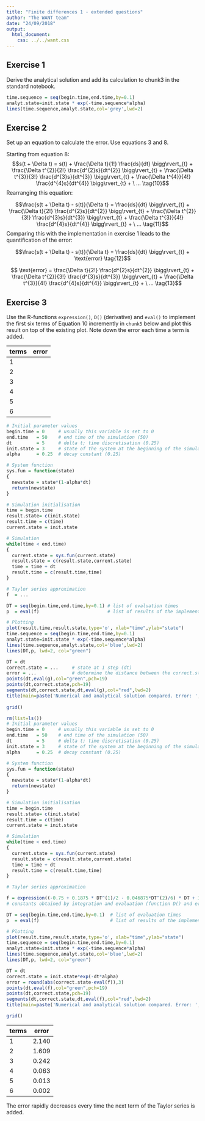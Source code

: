 ```yaml
---
title: "Finite differences 1 - extended questions"
author: "The WANT team"
date: "24/09/2018"
output:
  html_document:
    css: ../../want.css
---
```


## Exercise 1
<div class="exercise">
Derive the analytical solution and add its calculation to chunk3 in the standard notebook.
</div>

<div class="answer">
```r
time.sequence = seq(begin.time,end.time,by=0.1)
analyt.state=init.state * exp(-time.sequence*alpha)
lines(time.sequence,analyt.state,col='grey',lwd=2)
```
</div>

## Exercise 2
<div class="exercise">
Set up an equation to calculate the error. Use equations 3 and 8.
</div>

<div class = "answer">
Starting from equation 8:
$$s(t + \Delta t) = s(t) + \frac{\Delta t}{1!} \frac{ds}{dt} \bigg\rvert_{t} + \frac{\Delta t^{2}}{2!} \frac{d^{2}s}{dt^{2}} \bigg\rvert_{t} + \frac{\Delta t^{3}}{3!} \frac{d^{3}s}{dt^{3}} \bigg\rvert_{t} + \frac{\Delta t^{4}}{4!} \frac{d^{4}s}{dt^{4}} \bigg\rvert_{t} + \ ...     \tag{10}$$
Rearranging this equation:

$$\frac{s(t + \Delta t) - s(t)}{\Delta t} =  \frac{ds}{dt} \bigg\rvert_{t} + \frac{\Delta t}{2!} \frac{d^{2}s}{dt^{2}} \bigg\rvert_{t} + \frac{\Delta t^{2}}{3!} \frac{d^{3}s}{dt^{3}} \bigg\rvert_{t} + \frac{\Delta t^{3}}{4!} \frac{d^{4}s}{dt^{4}} \bigg\rvert_{t} + \ ... \tag{11}$$
Comparing this with the implementation in exercise 1 leads to the quantification of the error:

$$\frac{s(t + \Delta t) - s(t)}{\Delta t} =  \frac{ds}{dt} \bigg\rvert_{t} + \text{error}    \tag{12}$$

$$ \text{error} = \frac{\Delta t}{2!} \frac{d^{2}s}{dt^{2}} \bigg\rvert_{t} + \frac{\Delta t^{2}}{3!} \frac{d^{3}s}{dt^{3}} \bigg\rvert_{t} + \frac{\Delta t^{3}}{4!} \frac{d^{4}s}{dt^{4}} \bigg\rvert_{t} + \ ... \tag{13}$$
</div>

## Exercise 3
<div class="exercise">
Use the R-functions `expression()`, `D()` (derivative) and `eval()` to implement the first six terms of Equation 10 incremently in `chunk5` below and plot this result on top of the existing plot. Note down the error each time a term is added.

terms | error 
----- | ----- 
1 |
2 |  
3 |
4 |
5 | 
6 | 
</div>

<div class="student_answer">
```r
# Initial parameter values
begin.time = 0     # usually this variable is set to 0
end.time   = 50    # end time of the simulation (50)
dt         = 5     # delta t; time discretisation (0.25)
init.state = 3     # state of the system at the beginning of the simulation (3)
alpha      = 0.25  # decay constant (0.25)

# System function
sys.fun = function(state)
{
  newstate = state*(1-alpha*dt)
  return(newstate)
}

# Simulation initialisation
time = begin.time
result.state= c(init.state)
result.time = c(time)
current.state = init.state

# Simulation
while(time < end.time)
{
  current.state = sys.fun(current.state)
  result.state = c(result.state,current.state)
  time = time + dt
  result.time = c(result.time,time)
}

# Taylor series approximation
f  = ...                 

DT = seq(begin.time,end.time,by=0.1) # list of evaluation times
p  = eval(f)                         # list of results of the implemented funtion

# Plotting
plot(result.time,result.state,type='o', xlab="time",ylab="state")
time.sequence = seq(begin.time,end.time,by=0.1)
analyt.state=init.state * exp(-time.sequence*alpha)
lines(time.sequence,analyt.state,col='blue',lwd=2)
lines(DT,p, lwd=2, col="green")

DT = dt
correct.state = ...     # state at 1 step (dt)
error = ...             # determine the distance between the correct.state and the value calculated with the Taylor series 
points(dt,eval(g),col="green",pch=19)
points(dt,correct.state,pch=19)
segments(dt,correct.state,dt,eval(g),col="red",lwd=2)
title(main=paste('Numerical and analytical solution compared. Error: ',error))
      
grid()
```
</div>

<div class="answer">
```r
rm(list=ls())
# Initial parameter values
begin.time = 0     # usually this variable is set to 0
end.time   = 50    # end time of the simulation (50)
dt         = 5     # delta t; time discretisation (0.25)
init.state = 3     # state of the system at the beginning of the simulation (3)
alpha      = 0.25  # decay constant (0.25)

# System function
sys.fun = function(state)
{
  newstate = state*(1-alpha*dt)
  return(newstate)
}

# Simulation initialisation
time = begin.time
result.state= c(init.state)
result.time = c(time)
current.state = init.state

# Simulation
while(time < end.time)
{
  current.state = sys.fun(current.state)
  result.state = c(result.state,current.state)
  time = time + dt
  result.time = c(result.time,time)
}

# Taylor series approximation

f = expression((-0.75 + 0.1875 * DT^(1)/2 - 0.046875*DT^(2)/6) * DT + 3)   
# constants obtained by integration and evaluation (function D() and eval())

DT = seq(begin.time,end.time,by=0.1)  # list of evaluation times
p  = eval(f)                          # list of results of the implemented funtion

# Plotting
plot(result.time,result.state,type='o', xlab="time",ylab="state")
time.sequence = seq(begin.time,end.time,by=0.1)
analyt.state=init.state * exp(-time.sequence*alpha)
lines(time.sequence,analyt.state,col='blue',lwd=2)
lines(DT,p, lwd=2, col="green")

DT = dt
correct.state = init.state*exp(-dt*alpha)
error = round(abs(correct.state-eval(f)),3)
points(dt,eval(f),col="green",pch=19)
points(dt,correct.state,pch=19)
segments(dt,correct.state,dt,eval(f),col="red",lwd=2)
title(main=paste('Numerical and analytical solution compared. Error: ',error))

grid()
```

terms | error 
----- | ----- 
1 | 2.140
2 | 1.609 
3 | 0.242 
4 | 0.063 
5 | 0.013 
6 | 0.002 

The error rapidly decreases every time the next term of the Taylor series is added.

</div>